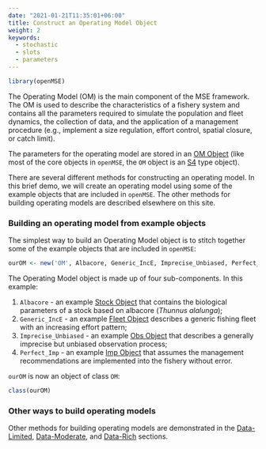 ```yaml
---
date: "2021-01-21T11:35:01+06:00"
title: Construct an Operating Model Object
weight: 2
keywords:
  - stochastic
  - slots
  - parameters
---
```


```r
library(openMSE)
```

The Operating Model (OM) is the main component of the MSE framework.  The OM is used to describe the characteristics of a fishery system and contains all the parameters required to simulate the population and fleet dynamics, the collection of data, and the application of a management procedure (e.g., implement a size regulation, effort control, spatial closure, or catch limit). 

The parameters for the operating model are stored in an [OM Object](/object-operating-model) (like most of the core objects in `openMSE`, the `OM` object is an [S4](/faq/#what-are-s4-objects) type object).

There are several different methods for constructing an operating model. In this brief demo, we will create an operating model using some of the example objects that are included in `openMSE`. The other methods for building operating models are described elsewhere on this site.

### Building an operating model from example objects
The simplest way to build an Operating Model object is to stitch together some of the example objects that are included in `openMSE`: 

```r
ourOM <- new('OM', Albacore, Generic_IncE, Imprecise_Unbiased, Perfect_Imp)
```

The Operating Model object is made up of four sub-components. In this example:

1. `Albacore` - an example [Stock Object](/object-stock) that contains the biological parameters of a stock based on albacore (*Thunnus alalunga*);
2. `Generic_IncE` - an example [Fleet Object](/object-fleet) describes a generic fishing fleet with an increasing effort pattern;
3. `Imprecise_Unbiased` - an example [Obs Object](/object-obs) that describes a generally imprecise but unbiased observation process;
4. `Perfect_Imp` - an example [Imp Object](/object-imp) that assumes the management recommendations are implemented into the fishery without error.

`ourOM` is now an object of class `OM`: 
```r
class(ourOM)
```

### Other ways to build operating models
Other methods for building operating models are demonstrated in the [Data-Limited](/om-data-limited/), [Data-Moderate](/om-data-moderate/), and [Data-Rich](/om-data-rich/) sections.
